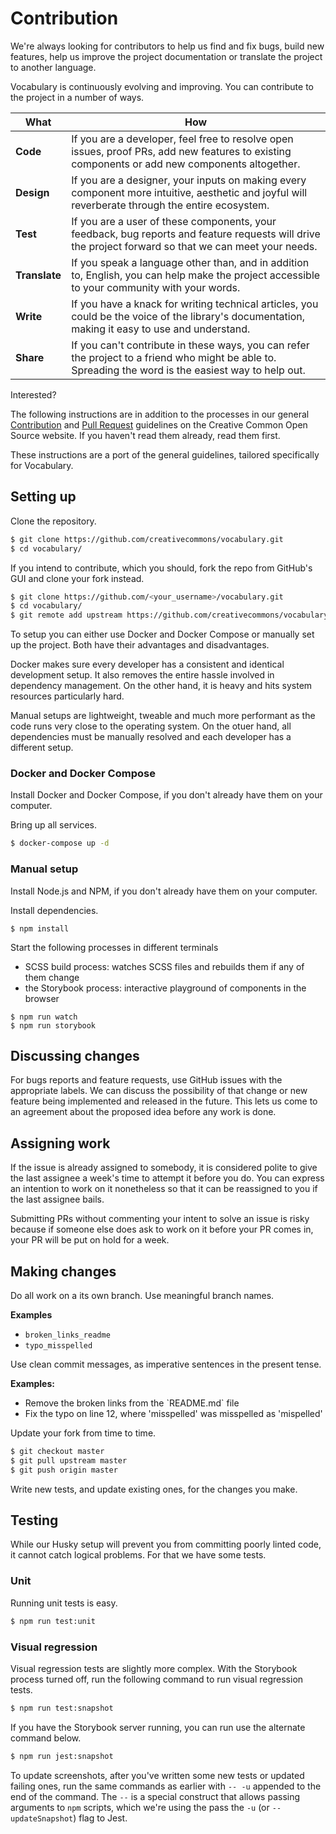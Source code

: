 
<Meta title="Vocabulary/Contribution" />

# Contribution

We're always looking for contributors to help us find and fix bugs, build new
features, help us improve the project documentation or translate the project to
another language.

Vocabulary is continuously evolving and improving. You can contribute to the
project in a number of ways.

| What | How |
|-|-|
| **Code**      | If you are a developer, feel free to resolve open issues, proof PRs, add new features to existing components or add new components altogether. |
| **Design**    | If you are a designer, your inputs on making every component more intuitive, aesthetic and joyful will reverberate through the entire ecosystem. |
| **Test**      | If you are a user of these components, your feedback, bug reports and feature requests will drive the project forward so that we can meet your needs. |
| **Translate** | If you speak a language other than, and in addition to, English, you can help make the project accessible to your community with your words. |
| **Write**     | If you have a knack for writing technical articles, you could be the voice of the library's documentation, making it easy to use and understand. |
| **Share**     | If you can't contribute in these ways, you can refer the project to a friend who might be able to. Spreading the word is the easiest way to help out. |

Interested?

The following instructions are in addition to the processes in our general [Contribution][contribution] and
[Pull Request][pull_request] guidelines on the Creative Common Open Source website. If you haven't read them already,
read them first.

[contribution]:https://creativecommons.github.io/contributing-code/
[pull_request]:https://opensource.creativecommons.org/contributing-code/pr-guidelines/

These instructions are a port of the general guidelines, tailored specifically for Vocabulary.

## Setting up

Clone the repository.

```bash
$ git clone https://github.com/creativecommons/vocabulary.git
$ cd vocabulary/
```

If you intend to contribute, which you should, fork the repo from GitHub's GUI and clone your fork instead.

```bash
$ git clone https://github.com/<your_username>/vocabulary.git
$ cd vocabulary/
$ git remote add upstream https://github.com/creativecommons/vocabulary.git
```

To setup you can either use Docker and Docker Compose or manually set up the project. Both have their advantages and
disadvantages.

Docker makes sure every developer has a consistent and identical development setup. It also removes the entire hassle
involved in dependency management. On the other hand, it is heavy and hits system resources particularly hard.

Manual setups are lightweight, tweable and much more performant as the code runs very close to the operating
system. On the otuer hand, all dependencies must be manually resolved and each developer has a different setup.

### Docker and Docker Compose

Install Docker and Docker Compose, if you don't already have them on your computer.

Bring up all services.

```bash
$ docker-compose up -d
```

### Manual setup

Install Node.js and NPM, if you don't already have them on your computer.

Install dependencies.
```
$ npm install
```

Start the following processes in different terminals
- SCSS build process: watches SCSS files and rebuilds them if any of them change
- the Storybook process: interactive playground of components in the browser

```
$ npm run watch
$ npm run storybook
```

## Discussing changes

For bugs reports and feature requests, use GitHub issues with the appropriate
labels. We can discuss the possibility of that change or new feature being
implemented and released in the future. This lets us come to an agreement about
the proposed idea before any work is done.

## Assigning work

If the issue is already assigned to somebody, it is considered polite to give the last assignee a week's time to attempt
it before you do. You can express an intention to work on it nonetheless so that it can be reassigned to you if the last
assignee bails.

Submitting PRs without commenting your intent to solve an issue is risky because if someone else does ask to work on it
before your PR comes in, your PR will be put on hold for a week.

## Making changes

Do all work on a its own branch. Use meaningful branch names.

**Examples**
- `broken_links_readme`
- `typo_misspelled`

Use clean commit messages, as imperative sentences in the present tense.

**Examples:**
- Remove the broken links from the \`README.md\` file
- Fix the typo on line 12, where 'misspelled' was misspelled as 'mispelled'

Update your fork from time to time.

```bash
$ git checkout master
$ git pull upstream master
$ git push origin master
```

Write new tests, and update existing ones, for the changes you make.

## Testing

While our Husky setup will prevent you from committing poorly linted code, it cannot catch logical problems. For
that we have some tests.

### Unit

Running unit tests is easy.

```bash
$ npm run test:unit
```

### Visual regression

Visual regression tests are slightly more complex. With the Storybook process turned off, run the following command to
run visual regression tests.

```bash
$ npm run test:snapshot
```

If you have the Storybook server running, you can run use the alternate command below.

```bash
$ npm run jest:snapshot
```

To update screenshots, after you've written some new tests or updated failing ones, run the same commands as earlier
with `-- -u` appended to the end of the command. The `--` is a special construct that allows passing arguments to
`npm` scripts, which we're using the pass the `-u` (or `--updateSnapshot`) flag to Jest.
